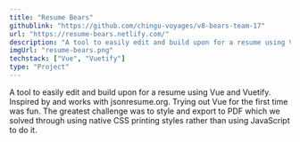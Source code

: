 ```yaml
---
title: "Resume Bears"
githublink: "https://github.com/chingu-voyages/v8-bears-team-17"
url: "https://resume-bears.netlify.com/"
description: "A tool to easily edit and build upon for a resume using Vue and Vuetify."
imgUrl: "resume-bears.png"
techstack: ["Vue", "Vuetify"]
type: "Project"
---
```


A tool to easily edit and build upon for a resume using Vue and Vuetify. Inspired by and works with jsonresume.org. Trying out Vue for the first time was fun.
The greatest challenge was to style and export to PDF which we solved through using native CSS printing styles rather than using JavaScript to do it.
